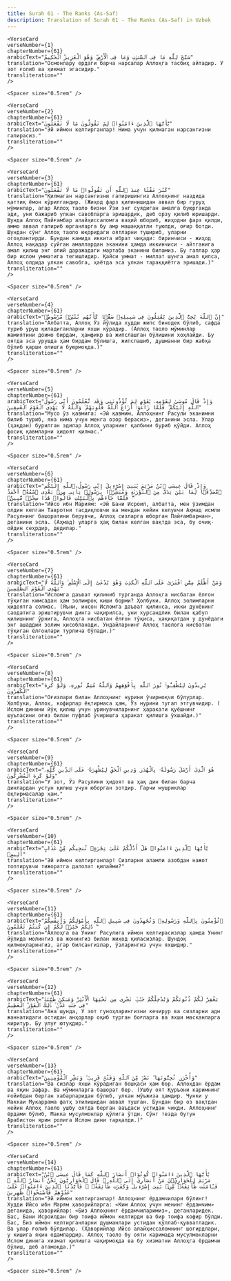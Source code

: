 ```yaml
---
title: Surah 61 - The Ranks (As-Saf)  
description: Translation of Surah 61 - The Ranks (As-Saf) in Uzbek
---
```







    <VerseCard 
    verseNumber={1}
    chapterNumber={61}
    arabicText="سَبَّحَ لِلَّهِ مَا فِى ٱلسَّمَٰوَٰتِ وَمَا فِى ٱلْأَرْضِ ۖ وَهُوَ ٱلْعَزِيزُ ٱلْحَكِيمُ"
    translation="Осмонлару ердаги барча нарсалар Аллоҳга тасбиҳ айтадир. У зот ғолиб ва ҳикмат эгасидир."
    transliteration=""
    />

    <Spacer size="0.5rem" />
                
    <VerseCard 
    verseNumber={2}
    chapterNumber={61}
    arabicText="يَٰٓأَيُّهَا ٱلَّذِينَ ءَامَنُوا۟ لِمَ تَقُولُونَ مَا لَا تَفْعَلُونَ"
    translation="Эй иймон келтирганлар! Нима учун қилмаган нарсангизни гапирасиз."
    transliteration=""
    />

    <Spacer size="0.5rem" />
                
    <VerseCard 
    verseNumber={3}
    chapterNumber={61}
    arabicText="كَبُرَ مَقْتًا عِندَ ٱللَّهِ أَن تَقُولُوا۟ مَا لَا تَفْعَلُونَ"
    translation="Қилмаган нарсангизни гапиришингиз Аллоҳнинг наздида қаттиқ ёмон кўрилгандир. (Жиҳод фарз қилинишидан аввал бир гуруҳ мўминлар, агар Аллоҳ таоло бизни Ўзи энг суядиган амалга буюрганда эди, уни бажариб улкан савобларга эришардик, деб орзу қилиб юришарди. Шунда Аллоҳ Пайғамбар алайҳиссаломга ваҳий юбориб, жиҳодни фарз қилди, аммо аввал гапириб юрганларга бу амр машаққатли туюлди, оғир ботди. Шундан сўнг Аллоҳ таоло юқоридаги оятларни тушириб, уларни огоҳлантирди. Бундан камида иккита ибрат чиқади: биринчиси - жиҳод Аллоҳ нақадар суйган амаллардан эканини ҳамда иккинчиси - айтганига амал қилиш энг олий даражадаги мартаба эканини биламиз. Бу гаплар ҳар бир ислом умматига тегишлидир. Қайси уммат - миллат шунга амал қилса, Аллоҳ олдида улкан савобга, ҳаётда эса улкан тараққиётга эришади.)"
    transliteration=""
    />

    <Spacer size="0.5rem" />
                
    <VerseCard 
    verseNumber={4}
    chapterNumber={61}
    arabicText="إِنَّ ٱللَّهَ يُحِبُّ ٱلَّذِينَ يُقَٰتِلُونَ فِى سَبِيلِهِۦ صَفًّۭا كَأَنَّهُم بُنْيَٰنٌۭ مَّرْصُوصٌۭ"
    translation="Албатта, Аллоҳ Ўз йўлида худди жипс бинодек бўлиб, сафда туриб уруш қиладиганларни яхши кўрадир. (Аллоҳ таоло мўминлар жамиятини доимо бирдам, ҳамфикр ва жипслашган бўлишини хоҳлайди. Бу оятда эса урушда ҳам бирдам бўлишга, жипслашиб, душманни бир жабҳа бўлиб қарши олишга буюрмоқда.)"
    transliteration=""
    />

    <Spacer size="0.5rem" />
                
    <VerseCard 
    verseNumber={5}
    chapterNumber={61}
    arabicText="وَإِذْ قَالَ مُوسَىٰ لِقَوْمِهِۦ يَٰقَوْمِ لِمَ تُؤْذُونَنِى وَقَد تَّعْلَمُونَ أَنِّى رَسُولُ ٱللَّهِ إِلَيْكُمْ ۖ فَلَمَّا زَاغُوٓا۟ أَزَاغَ ٱللَّهُ قُلُوبَهُمْ ۚ وَٱللَّهُ لَا يَهْدِى ٱلْقَوْمَ ٱلْفَٰسِقِينَ"
    translation="Мусо ўз қавмига: «Эй қавмим, Аллоҳнинг Расули эканимни билиб туриб, яна нима учун менга озор берасиз», деганини эсла. Улар (ҳақдан) бурилган эдилар Аллоҳ уларнинг қалбини буриб қўйди. Аллоҳ фосиқ қавмларни ҳидоят қилмас."
    transliteration=""
    />

    <Spacer size="0.5rem" />
                
    <VerseCard 
    verseNumber={6}
    chapterNumber={61}
    arabicText="وَإِذْ قَالَ عِيسَى ٱبْنُ مَرْيَمَ يَٰبَنِىٓ إِسْرَٰٓءِيلَ إِنِّى رَسُولُ ٱللَّهِ إِلَيْكُم مُّصَدِّقًۭا لِّمَا بَيْنَ يَدَىَّ مِنَ ٱلتَّوْرَىٰةِ وَمُبَشِّرًۢا بِرَسُولٍۢ يَأْتِى مِنۢ بَعْدِى ٱسْمُهُۥٓ أَحْمَدُ ۖ فَلَمَّا جَآءَهُم بِٱلْبَيِّنَٰتِ قَالُوا۟ هَٰذَا سِحْرٌۭ مُّبِينٌۭ"
    translation="Ийсо ибн Мариям: «Эй Бани Исроил, албатта, мен ўзимдан олдин келган Тавротни тасдиқловчи ва мендан кейин келувчи Аҳмад исмли Расулнинг башоратини берувчи, Аллоҳ сизларга юборган Пайғамбарман», деганини эсла. (Аҳмад) уларга ҳақ билан келган вақтда эса, бу очиқ-ойдин сеҳрдир, дедилар."
    transliteration=""
    />

    <Spacer size="0.5rem" />
                
    <VerseCard 
    verseNumber={7}
    chapterNumber={61}
    arabicText="وَمَنْ أَظْلَمُ مِمَّنِ ٱفْتَرَىٰ عَلَى ٱللَّهِ ٱلْكَذِبَ وَهُوَ يُدْعَىٰٓ إِلَى ٱلْإِسْلَٰمِ ۚ وَٱللَّهُ لَا يَهْدِى ٱلْقَوْمَ ٱلظَّٰلِمِينَ"
    translation="Исломга даъват қилиниб турганда Аллоҳга нисбатан ёлғон тўқиган кимсадан ҳам золимроқ киши борми? Ҳолбуки. Аллоҳ золимларни ҳидоятга солмас. (Яъни, инсон Исломга даъват қилинса, икки дунёнинг саодатига эриштирувчи динга чақирилса, уни хурсандлик билан қабул қилишнинг ўрнига, Аллоҳга нисбатан ёлғон тўқиса, ҳақиқатдан у дунёдаги энг ашаддий золим ҳисобланади. Ундайларнинг Аллоҳ таолога нисбатан тўқиган ёлғонлари турлича бўлади.)"
    transliteration=""
    />

    <Spacer size="0.5rem" />
                
    <VerseCard 
    verseNumber={8}
    chapterNumber={61}
    arabicText="يُرِيدُونَ لِيُطْفِـُٔوا۟ نُورَ ٱللَّهِ بِأَفْوَٰهِهِمْ وَٱللَّهُ مُتِمُّ نُورِهِۦ وَلَوْ كَرِهَ ٱلْكَٰفِرُونَ"
    translation="Оғизлари билан Аллоҳнинг нурини ўчирмоқчи бўлурлар. Ҳолбуки, Аллоҳ, кофирлар ёқтирмаса ҳам, Ўз нурини тугал этгувчидир. ( Ислом динини йўқ қилиш учун уринувчиларнинг ҳаракати қуёшнинг шуъласини оғиз билан пуфлаб ўчиришга ҳаракат қилишга ўхшайди.)"
    transliteration=""
    />

    <Spacer size="0.5rem" />
                
    <VerseCard 
    verseNumber={9}
    chapterNumber={61}
    arabicText="هُوَ ٱلَّذِىٓ أَرْسَلَ رَسُولَهُۥ بِٱلْهُدَىٰ وَدِينِ ٱلْحَقِّ لِيُظْهِرَهُۥ عَلَى ٱلدِّينِ كُلِّهِۦ وَلَوْ كَرِهَ ٱلْمُشْرِكُونَ"
    translation="У зот, Ўз Расулини ҳидоят ва ҳақ дин билан барча динлардан устун қилиш учун юборган зотдир. Гарчи мушриклар ёқтирмасалар ҳам."
    transliteration=""
    />

    <Spacer size="0.5rem" />
                
    <VerseCard 
    verseNumber={10}
    chapterNumber={61}
    arabicText="يَٰٓأَيُّهَا ٱلَّذِينَ ءَامَنُوا۟ هَلْ أَدُلُّكُمْ عَلَىٰ تِجَٰرَةٍۢ تُنجِيكُم مِّنْ عَذَابٍ أَلِيمٍۢ"
    translation="Эй иймон келтирганлар! Сизларни аламли азобдан нажот топтирувчи тижоратга далолат қилайми?"
    transliteration=""
    />

    <Spacer size="0.5rem" />
                
    <VerseCard 
    verseNumber={11}
    chapterNumber={61}
    arabicText="تُؤْمِنُونَ بِٱللَّهِ وَرَسُولِهِۦ وَتُجَٰهِدُونَ فِى سَبِيلِ ٱللَّهِ بِأَمْوَٰلِكُمْ وَأَنفُسِكُمْ ۚ ذَٰلِكُمْ خَيْرٌۭ لَّكُمْ إِن كُنتُمْ تَعْلَمُونَ"
    translation="Аллоҳга ва Унинг Расулига иймон келтирасизлар ҳамда Унинг йўлида молингиз ва жонингиз билан жиҳод қиласизлар. Шундоқ қилмоқларингиз, агар билсангизлар, ўзларингиз учун яхшидир."
    transliteration=""
    />

    <Spacer size="0.5rem" />
                
    <VerseCard 
    verseNumber={12}
    chapterNumber={61}
    arabicText="يَغْفِرْ لَكُمْ ذُنُوبَكُمْ وَيُدْخِلْكُمْ جَنَّٰتٍۢ تَجْرِى مِن تَحْتِهَا ٱلْأَنْهَٰرُ وَمَسَٰكِنَ طَيِّبَةًۭ فِى جَنَّٰتِ عَدْنٍۢ ۚ ذَٰلِكَ ٱلْفَوْزُ ٱلْعَظِيمُ"
    translation="Ана шунда, У зот гуноҳларингизни кечирур ва сизларни адн жаннатидаги остидан анҳорлар оқиб турган боғларга ва яхши масканларга киритур. Бу улуғ ютуқдир."
    transliteration=""
    />

    <Spacer size="0.5rem" />
                
    <VerseCard 
    verseNumber={13}
    chapterNumber={61}
    arabicText="وَأُخْرَىٰ تُحِبُّونَهَا ۖ نَصْرٌۭ مِّنَ ٱللَّهِ وَفَتْحٌۭ قَرِيبٌۭ ۗ وَبَشِّرِ ٱلْمُؤْمِنِينَ"
    translation="Ва сизлар яхши кўрадиган бошқаси ҳам бор. Аллоҳдан ёрдам ва яқин зафар. Ва мўминларга башорат бер. (Ушбу оят Қуръони каримнинг ғойибдан берган хабарларидан бўлиб, улкан мўъжиза ҳамдир. Чунки у Маккаи Мукаррама фатҳ этилишидан аввал тушган. Бундан бир оз вақтдан кейин Аллоҳ таоло ушбу оятда берган ваъдаси устидан чиқди. Аллоҳнинг ёрдами бўлиб, Макка мусулмонлар қўлига ўтди. Сўнг тезда бутун Арабистон ярим ролига Ислом дини тарқалди.)"
    transliteration=""
    />

    <Spacer size="0.5rem" />
                
    <VerseCard 
    verseNumber={14}
    chapterNumber={61}
    arabicText="يَٰٓأَيُّهَا ٱلَّذِينَ ءَامَنُوا۟ كُونُوٓا۟ أَنصَارَ ٱللَّهِ كَمَا قَالَ عِيسَى ٱبْنُ مَرْيَمَ لِلْحَوَارِيِّۦنَ مَنْ أَنصَارِىٓ إِلَى ٱللَّهِ ۖ قَالَ ٱلْحَوَارِيُّونَ نَحْنُ أَنصَارُ ٱللَّهِ ۖ فَـَٔامَنَت طَّآئِفَةٌۭ مِّنۢ بَنِىٓ إِسْرَٰٓءِيلَ وَكَفَرَت طَّآئِفَةٌۭ ۖ فَأَيَّدْنَا ٱلَّذِينَ ءَامَنُوا۟ عَلَىٰ عَدُوِّهِمْ فَأَصْبَحُوا۟ ظَٰهِرِينَ"
    translation="Эй иймон келтирганлар! Аллоҳнинг ёрдамчилари бўлинг! Худди Ийсо ибн Марям ҳаворийларга: «Ким Аллоҳ учун менинг ёрдамчим» деганида, ҳаворийлар: «Биз Аллоҳнинг ёрдамчиларимиз», деганларидек. Бас, Бани Исроилдан бир тоифа иймон келтирди ва бир тоифа кофир бўлди. Бас, Биз иймон келтирганларни душманлари устидан қўллаб-қувватладик. Ва улар ғолиб бўлдилар. (Ҳаворийлар Ийсо алайҳиссаломнинг шогирдлари, у кишига яқин одамлардир. Аллоҳ таоло бу ояти каримада мусулмонларни Ислом динига хизмат қилишга чақирмоқда ва бу хизматни Аллоҳга ёрдамчи бўлиш, деб атамоқда.)"
    transliteration=""
    />

    <Spacer size="0.5rem" />
                